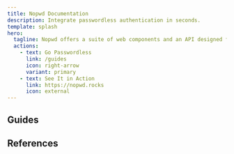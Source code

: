 ```yaml
---
title: Nopwd Documentation
description: Integrate passwordless authentication in seconds.
template: splash
hero:
  tagline: Nopwd offers a suite of web components and an API designed for passwordless user authentication via email links or Passkeys.
  actions:
    - text: Go Passwordless
      link: /guides
      icon: right-arrow
      variant: primary
    - text: See It in Action
      link: https://nopwd.rocks
      icon: external
---
```


## Guides


<CardGrid>
  <LinkCard
    title="Authenticate with Email Magic-Link"
    description="Enable one-click email authentication for your users"
    href="/guides/email"
  />
  <LinkCard
    title="Authenticate with Passkeys"
    description="Provide biometric authentication directly in the browser"
    href="/guides/passkeys"
  />
  <LinkCard
    title="Customize Components"
    description="Tailor our components to match your brand"
    href="/guides/customization"
  />
  <LinkCard
    title="Manage Sessions"
    description="Set session duration and verify session tokens"
    href="/guides/session"
  />
</CardGrid>

## References

<CardGrid>
  <LinkCard title="Components" description="Reference for Nopwd components. Learn how to integrate them using NPM or our CDN." href="/reference/components" />
  <LinkCard title="API" description="Comprehensive guide to the Nopwd REST API, providing full control over authentication services. <np-status></np-status>" href="/reference/api" />
</CardGrid>
